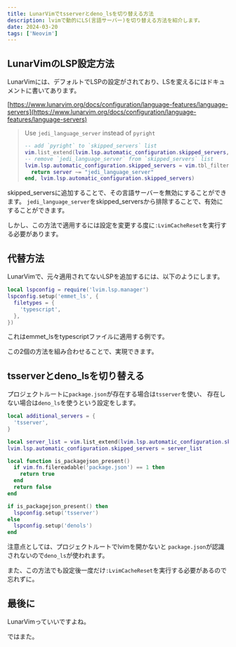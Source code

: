 ```yaml
---
title: LunarVimでtsserverとdeno_lsを切り替える方法
description: lvimで動的にLS(言語サーバー)を切り替える方法を紹介します。
date: 2024-03-20
tags: ['Neovim']
---
```


## LunarVimのLSP設定方法

LunarVimには、デフォルトでLSPの設定がされており、LSを変えるにはドキュメントに書いてあります。

[https://www.lunarvim.org/docs/configuration/language-features/language-servers](https://www.lunarvim.org/docs/configuration/language-features/language-servers)

> Use `jedi_language_server` instead of `pyright`
>
> ```lua
> -- add `pyright` to `skipped_servers` list
> vim.list_extend(lvim.lsp.automatic_configuration.skipped_servers, { "pyright" })
> -- remove `jedi_language_server` from `skipped_servers` list
> lvim.lsp.automatic_configuration.skipped_servers = vim.tbl_filter(function(server)
>   return server ~= "jedi_language_server"
> end, lvim.lsp.automatic_configuration.skipped_servers)
> ```

skipped_serversに追加することで、その言語サーバーを無効にすることができます。
`jedi_language_server`をskipped_serversから排除することで、有効にすることができます。

しかし、この方法で適用するには設定を変更する度に`:LvimCacheReset`を実行する必要があります。

## 代替方法

LunarVimで、元々適用されてないLSPを追加するには、以下のようにします。

```lua
local lspconfig = require('lvim.lsp.manager')
lspconfig.setup('emmet_ls', {
  filetypes = {
    'typescript',
  },
})
```

これはemmet_lsをtypescriptファイルに適用する例です。

この2個の方法を組み合わせることで、実現できます。

## tsserverとdeno_lsを切り替える

プロジェクトルートに`package.json`が存在する場合は`tsserver`を使い、
存在しない場合は`deno_ls`を使うという設定をします。

```lua
local additional_servers = {
  'tsserver',
}

local server_list = vim.list_extend(lvim.lsp.automatic_configuration.skipped_servers, additional_servers)
lvim.lsp.automatic_configuration.skipped_servers = server_list

local function is_packagejson_present()
  if vim.fn.filereadable('package.json') == 1 then
    return true
  end
  return false
end

if is_packagejson_present() then
  lspconfig.setup('tsserver')
else
  lspconfig.setup('denols')
end
```

注意点としては、プロジェクトルートでlvimを開かないと
`package.json`が認識されないので`deno_ls`が使われます。

また、この方法でも設定後一度だけ`:LvimCacheReset`を実行する必要があるので忘れずに。

## 最後に

LunarVimっていいですよね。

ではまた。
